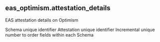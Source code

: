 ## eas_optimism.attestation_details 
EAS attestation details on Optimism

<ParamField path="schema_uid">
Schema unique identifier
</ParamField>
<ParamField path="attestation_uid">
Attestation unique identifier
</ParamField>
<ParamField path="ordinality">
Incremental unique number to order fields within each Schema
</ParamField>
